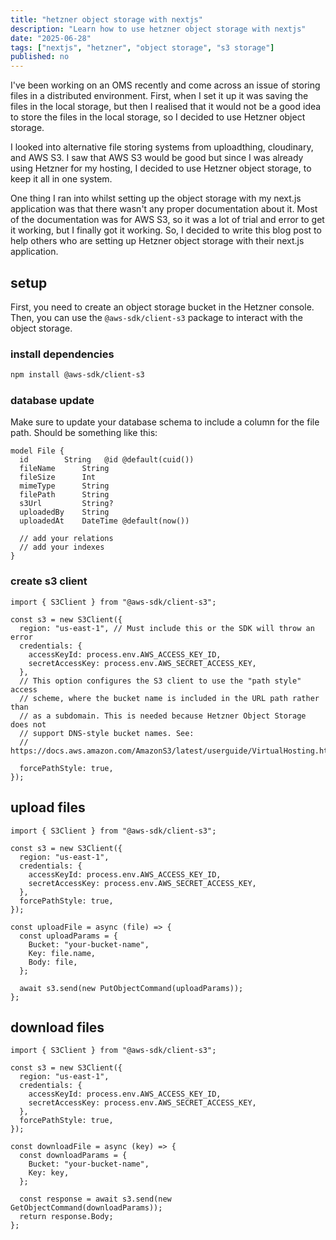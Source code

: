 ```yaml
---
title: "hetzner object storage with nextjs"
description: "Learn how to use hetzner object storage with nextjs"
date: "2025-06-28"
tags: ["nextjs", "hetzner", "object storage", "s3 storage"]
published: no
---
```


I've been working on an OMS recently and come across an issue of storing files in a distributed environment. First, when I set it up it was
saving the files in the local storage, but then I realised that it would not be a good idea to store the files in the local storage, so I
decided to use Hetzner object storage.

I looked into alternative file storing systems from uploadthing, cloudinary, and AWS S3. I saw that AWS S3 would be good but since I was already
using Hetzner for my hosting, I decided to use Hetzner object storage, to keep it all in one system.

One thing I ran into whilst setting up the object storage with my next.js application was that there wasn't any proper documentation about it.
Most of the documentation was for AWS S3, so it was a lot of trial and error to get it working, but I finally got it working. So, I decided to write this blog post to help others who are
setting up Hetzner object storage with their next.js application.

## setup

First, you need to create an object storage bucket in the Hetzner console. Then, you can use the `@aws-sdk/client-s3` package to interact with the object storage.

### install dependencies

```bash
npm install @aws-sdk/client-s3
```

### database update

Make sure to update your database schema to include a column for the file path. Should be something like this:

```prisma
model File {
  id        String   @id @default(cuid())
  fileName      String
  fileSize      Int
  mimeType      String
  filePath      String
  s3Url         String?
  uploadedBy    String
  uploadedAt    DateTime @default(now())

  // add your relations
  // add your indexes
}
```

### create s3 client

```tsx
import { S3Client } from "@aws-sdk/client-s3";

const s3 = new S3Client({
  region: "us-east-1", // Must include this or the SDK will throw an error
  credentials: {
    accessKeyId: process.env.AWS_ACCESS_KEY_ID,
    secretAccessKey: process.env.AWS_SECRET_ACCESS_KEY,
  },
  // This option configures the S3 client to use the "path style" access
  // scheme, where the bucket name is included in the URL path rather than
  // as a subdomain. This is needed because Hetzner Object Storage does not
  // support DNS-style bucket names. See:
  // https://docs.aws.amazon.com/AmazonS3/latest/userguide/VirtualHosting.html#VirtualHostingSpecifyBucket

  forcePathStyle: true,
});
```

## upload files

```tsx
import { S3Client } from "@aws-sdk/client-s3";

const s3 = new S3Client({
  region: "us-east-1",
  credentials: {
    accessKeyId: process.env.AWS_ACCESS_KEY_ID,
    secretAccessKey: process.env.AWS_SECRET_ACCESS_KEY,
  },
  forcePathStyle: true,
});

const uploadFile = async (file) => {
  const uploadParams = {
    Bucket: "your-bucket-name",
    Key: file.name,
    Body: file,
  };

  await s3.send(new PutObjectCommand(uploadParams));
};
```

## download files

```tsx
import { S3Client } from "@aws-sdk/client-s3";

const s3 = new S3Client({
  region: "us-east-1",
  credentials: {
    accessKeyId: process.env.AWS_ACCESS_KEY_ID,
    secretAccessKey: process.env.AWS_SECRET_ACCESS_KEY,
  },
  forcePathStyle: true,
});

const downloadFile = async (key) => {
  const downloadParams = {
    Bucket: "your-bucket-name",
    Key: key,
  };

  const response = await s3.send(new GetObjectCommand(downloadParams));
  return response.Body;
};
```
